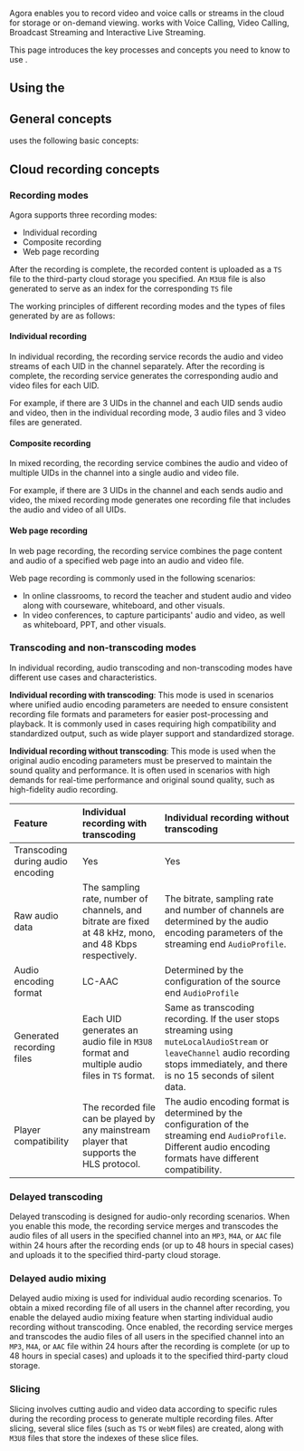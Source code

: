 
Agora <Vpd k="NAME" /> enables you to record video and voice calls or streams in the cloud for storage or on-demand viewing. <Vpd k="NAME" /> works with Voice Calling, Video Calling, Broadcast Streaming and Interactive Live Streaming.

This page introduces the key processes and concepts you need to know to use <Vpd k="NAME" />.

## Using the <Vg k="CONSOLE" />
<Console />

## General concepts
<Vg k="COMPANY" /> uses the following basic concepts:

<AppId />
<AppCertificate />
<Token />
<Channel />
<UserId />
<SD_RTN />

## Cloud recording concepts

### Recording modes

Agora <Vpd k="NAME" /> supports three recording modes: 

- Individual recording
- Composite recording
- Web page recording

After the recording is complete, the recorded content is uploaded as a `TS` file to the third-party cloud storage you specified. An `M3U8` file is also generated to serve as an index for the corresponding `TS` file

The working principles of different recording modes and the types of files generated by <Vpd k="NAME" /> are as follows:

#### Individual recording

In individual recording, the recording service records the audio and video streams of each UID in the channel separately. After the recording is complete, the recording service generates the corresponding audio and video files for each UID.

For example, if there are 3 UIDs in the channel and each UID sends audio and video, then in the individual recording mode, 3 audio files and 3 video files are generated.

#### Composite recording 
In mixed recording, the recording service combines the audio and video of multiple UIDs in the channel into a single audio and video file.

For example, if there are 3 UIDs in the channel and each sends audio and video, the mixed recording mode generates one recording file that includes the audio and video of all UIDs.

#### Web page recording
In web page recording, the recording service combines the page content and audio of a specified web page into an audio and video file.

Web page recording is commonly used in the following scenarios:

- In online classrooms, to record the teacher and student audio and video along with courseware, whiteboard, and other visuals. 
- In video conferences, to capture participants' audio and video, as well as whiteboard, PPT, and other visuals.

### Transcoding and non-transcoding modes

In individual recording, audio transcoding and non-transcoding modes have different use cases and characteristics.

**Individual recording with transcoding**: This mode is used in scenarios where unified audio encoding parameters are needed to ensure consistent recording file formats and parameters for easier post-processing and playback. It is commonly used in cases requiring high compatibility and standardized output, such as wide player support and standardized storage.

**Individual recording without transcoding**: This mode is used when the original audio encoding parameters must be preserved to maintain the sound quality and performance. It is often used in scenarios with high demands for real-time performance and original sound quality, such as high-fidelity audio recording.

| Feature | Individual recording with transcoding | Individual recording without transcoding |
|:---------|:-------------------------------------------|:----------------------------------|
| Transcoding  during audio encoding | Yes | Yes |
| Raw audio data | The sampling rate, number of channels, and bitrate are fixed at 48 kHz, mono, and 48 Kbps respectively. | The bitrate, sampling rate and number of channels are determined by the audio encoding parameters of the streaming end `AudioProfile`. |
| Audio encoding format	| LC-AAC | Determined by the configuration of the source end `AudioProfile` |
| Generated recording files | Each UID generates an audio file in `M3U8` format and multiple audio files in `TS` format. | Same as transcoding recording. If the user stops streaming using `muteLocalAudioStream` or `leaveChannel` audio recording stops immediately, and there is no 15 seconds of silent data. |
| Player compatibility | The recorded file can be played by any mainstream player that supports the HLS protocol. | The audio encoding format is determined by the configuration of the streaming end `AudioProfile`. Different audio encoding formats have different compatibility. |

### Delayed transcoding
Delayed transcoding is designed for audio-only recording scenarios. When you enable this mode, the recording service merges and transcodes the audio files of all users in the specified channel into an `MP3`, `M4A`, or `AAC` file within 24 hours after the recording ends (or up to 48 hours in special cases) and uploads it to the specified third-party cloud storage.

### Delayed audio mixing
Delayed audio mixing is used for individual audio recording scenarios. To obtain a mixed recording file of all users in the channel after recording, you enable the delayed audio mixing feature when starting individual audio recording without transcoding. Once enabled, the recording service merges and transcodes the audio files of all users in the specified channel into an `MP3`, `M4A`, or `AAC` file within 24 hours after the recording is complete (or up to 48 hours in special cases) and uploads it to the specified third-party cloud storage.

### Slicing
Slicing involves cutting audio and video data according to specific rules during the recording process to generate multiple recording files. After slicing, several slice files (such as `TS` or `WebM` files) are created, along with `M3U8` files that store the indexes of these slice files.
